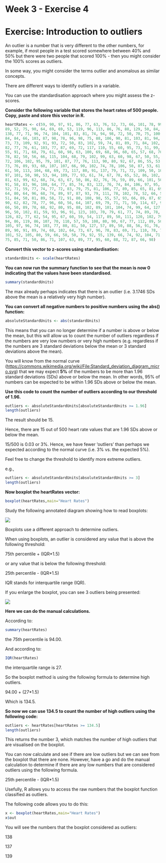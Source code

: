 # Week 3 - Exercise 4

# **Exercise: Introduction to outliers**

An outlier is a number that is very different to the other numbers, for example,
if most people in a test scored somewhere between 40% and 50% but there were two
people that scored 100% - then you might consider the 100% scores as outliers.

In some way, you might consider the terms outlier and anomalous as similar
concepts.

There are different ways to identify outliers in a variable.

You can use the standardisation approach where you might assess the z-scores.

**Consider the following variable that stores the heart rates of 500 people.
Copy, paste and store this vector in R.**

```r
heartRates <- c(59, 90, 97, 91, 86, 77, 63, 76, 52, 73, 66, 101, 78, 99, 90, 53, 
89, 52, 75, 90, 64, 69, 69, 53, 119, 96, 113, 86, 76, 88, 129, 50, 84, 78, 80, 
138, 77, 71, 96, 74, 104, 101, 83, 81, 74, 94, 98, 72, 50, 70, 75, 100, 86, 106, 
84, 84, 66, 103, 87, 98, 78, 96, 98, 75, 88, 106, 90, 81, 103, 81, 94, 106, 65, 
73, 73, 109, 92, 91, 93, 72, 50, 83, 102, 59, 74, 81, 89, 71, 84, 102, 82, 65, 
82, 77, 76, 61, 103, 77, 87, 69, 72, 117, 110, 55, 60, 95, 73, 51, 99, 102, 93, 
55, 91, 71, 68, 79, 61, 60, 98, 63, 100, 69, 68, 96, 60, 65, 57, 68, 70, 116, 94, 
78, 82, 50, 56, 66, 115, 104, 68, 79, 102, 99, 63, 60, 98, 67, 50, 55, 101, 70, 71, 
72, 106, 102, 95, 79, 101, 87, 77, 76, 113, 90, 80, 92, 67, 86, 55, 53, 59, 76, 81, 
73, 76, 89, 93, 60, 107, 107, 66, 90, 102, 74, 78, 106, 50, 87, 53, 61, 88, 81, 92, 
61, 50, 113, 104, 68, 69, 73, 117, 80, 91, 137, 79, 71, 72, 109, 50, 104, 50, 87, 
97, 101, 50, 90, 53, 94, 109, 77, 93, 61, 74, 67, 78, 65, 52, 86, 102, 103, 50, 78, 
81, 63, 99, 62, 68, 74, 63, 67, 50, 86, 82, 76, 76, 59, 89, 66, 101, 50, 71, 76, 
91, 58, 83, 96, 108, 64, 77, 85, 74, 83, 122, 76, 74, 84, 106, 97, 95, 68, 100, 
52, 71, 59, 77, 74, 77, 72, 83, 79, 75, 81, 106, 77, 89, 85, 65, 81, 69, 71, 62, 
64, 80, 64, 96, 68, 74, 89, 97, 87, 93, 79, 111, 78, 102, 78, 52, 66, 53, 87, 92, 
51, 84, 50, 81, 89, 58, 72, 91, 80, 108, 98, 55, 57, 93, 66, 89, 87, 65, 109, 94, 
90, 62, 82, 78, 77, 96, 60, 56, 64, 107, 69, 79, 71, 71, 50, 114, 67, 95, 67, 103,
66, 50, 89, 70, 68, 92, 80, 95, 88, 102, 89, 101, 104, 74, 99, 64, 127, 73, 50, 
96, 50, 102, 81, 59, 93, 96, 91, 123, 103, 70, 79, 61, 77, 74, 89, 78, 98, 71, 
126, 82, 77, 62, 54, 95, 67, 60, 59, 54, 117, 89, 50, 111, 120, 102, 79, 84, 85,
94, 86, 119, 86, 107, 70, 110, 57, 59, 108, 80, 90, 67, 77, 112, 89, 50, 89, 64,
105, 97, 96, 74, 103, 77, 80, 81, 50, 127, 57, 89, 50, 88, 56, 91, 76, 108, 58,
89, 90, 91, 89, 74, 68, 102, 64, 73, 67, 96, 78, 83, 69, 71, 110, 78, 75, 97,
101, 52, 105, 80, 59, 66, 50, 50, 79, 92, 55, 139, 66, 74, 92, 104, 71, 74, 50, 50, 
75, 85, 71, 50, 86, 71, 107, 63, 89, 77, 95, 60, 88, 72, 87, 66, 98)
```

**Convert this vector to z-scores using standardisation:**

```r
standardUnits <- scale(heartRates)
```

**You can now run the summary function to see that the mean is now 0 indicating
that the values have been standardised.**

```r
summary(standardUnits)
```

The max already perhaps indicates that there is an outlier (i.e. 3.1746 SDs
above the mean is a relatively very high number).

**You can convert all negative numbers to positive numbers using the abs()
function:**

```r
absoluteStandardUnits <- abs(standardUnits)
```

This means that you can no longer determine if a number is above or below the
mean, but this will allow us to count the number of outliers regardless if the
numbers are very low numbers or very high numbers (e.g. regardless if the
numbers are 3 standard deviations below the mean or 3 standard deviations above
the mean).

You will know from the normal curve
(<https://commons.wikimedia.org/wiki/File:Standard_deviation_diagram_micro.svg>)
that we may expect **5%** of the numbers to be more than 1.96 standard
deviations (SDs) above or below the mean. In other words, 95% of numbers can be
expected to be within 1.96 SDs above or below the mean.

**Use this code to count the number of outliers according to our threshold of
1.96.**

```r
outliers <- absoluteStandardUnits[absoluteStandardUnits >= 1.96]
length(outliers)
```

The result should be 15.

Hence, there are 15 out of 500 heart rate values that are 1.96 SDs above or
below the mean.

15/500 is 0.03 or 3%. Hence, we have fewer ‘outliers’ than perhaps we expected
according to the normal curve (i.e. 3% vs. the expected 5%).

Feel free to change the threshold to identify more extreme outliers.

e.g.,

```r
outliers <- absoluteStandardUnits[absoluteStandardUnits >= 3]
length(outliers)
```

**Now boxplot the heartRates vector:**

```r
boxplot(heartRates,main="Heart Rates")
```

Study the following annotated diagram showing how to read boxplots:

![](pracimages/ex4image3.png)

Boxplots use a different approach to determine outliers.

When using boxplots, an outlier is considered any value that is above the
following threshold:

75th percentile + (IQR\*1.5)

or any value that is below the following threshold:

25th percentile - (IQR\*1.5)

IQR stands for interquartile range (IQR).

If you enlarge the boxplot, you can see 3 outliers being presented:

![](image4.png)

**Here we can do the manual calculations.**

According to:

```r
summary(heartRates)
```

the 75th percentile is 94.00.

And according to:

```r
IQR(heartRates)
```

the interquartile range is 27.

So the boxplot method is using the following formula to determine high outliers.

94.00 + (27\*1.5)

Which is 134.5.

**So now we can use 134.5 to count the number of high outliers using the
following code:**

```r
outliers <- heartRates[heartRates >= 134.5]
length(outliers)
```

This returns the number 3, which matches the number of high outliers that are
visualised on the boxplot.

You can now calculate and see if there are low outliers but we can see from the
boxplot that there are none. However, have a go and do the manual calculation to
determine if there are any low numbers that are considered outliers using the
following formula.

25th percentile - (IQR\*1.5)

Usefully, R allows you to access the raw numbers that the boxplot function
classified as outliers.

The following code allows you to do this:

```r
x <- boxplot(heartRates,main="Heart Rates")
x$out
```

You will see the numbers that the boxplot considered as outliers:

138

137

139
